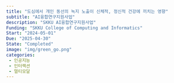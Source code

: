 ```yaml
---
title: "도심에서 개인 동선의 녹지 노출이 신체적, 정신적 건강에 끼치는 영향"
subtitle: "AI융합연구지원사업"
description: "SKKU AI융합연구지원사업"
Funding: "SKKU College of Computing and Informatics"
Start: "2024-05-01"
Due: "2025-04-30"
State: "Completed"
image: "img/green_go.png"
categories:
 - 인공지능
 - 인터랙션
 - 멀티모달
---
```


